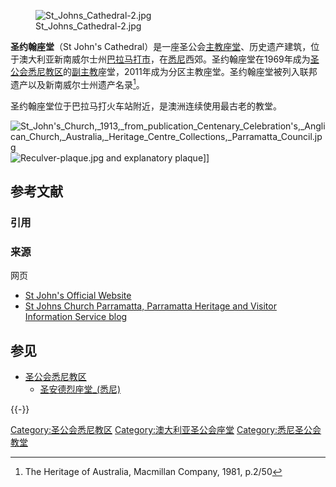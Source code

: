 {{coord|-33.8159|151.0026|type:landmark_region:AU-NSW|display=title}}
[[File:St_Johns_Cathedral-2.jpg|thumb]]

'''圣约翰座堂'''（St John's Cathedral）是一座圣公会[[主教座堂|主教座堂]]、历史遗产建筑，位于澳大利亚新南威尔士州[[巴拉马打市|巴拉马打市]]，在[[悉尼|悉尼]]西郊。圣约翰座堂在1969年成为[[圣公会悉尼教区|圣公会悉尼教区]]的[[副主教|副主教]]座堂，2011年成为分区主教座堂。圣约翰座堂被列入联邦遗产以及新南威尔士州遗产名录<ref>The Heritage of Australia, Macmillan Company, 1981, p.2/50</ref>。

圣约翰座堂位于巴拉马打火车站附近，是澳洲连续使用最古老的教堂。

[[File:St_John's_Church,_1913,_from_publication_Centenary_Celebration's,_Anglican_Church,_Australia,_Heritage_Centre_Collections,_Parramatta_Council.jpg|thumb]] 
[[File:Reculver-plaque.jpg|thumb]] and explanatory plaque]]

== 参考文献 ==
=== 引用 ===
{{Reflist}}

=== 来源 ===
;网页
* [http://www.stjohnscathedral.org.au/ St John's Official Website]{{Wayback|url=http://www.stjohnscathedral.org.au/ |date=20150206024120 }}
* [http://parramattaheritage.blogspot.com.au/2013/08/st-johns-church-parramatta.html St Johns Church Parramatta, Parramatta Heritage and Visitor Information Service blog]{{Wayback|url=http://parramattaheritage.blogspot.com.au/2013/08/st-johns-church-parramatta.html |date=20141226140528 }}

== 参见 ==
* [[圣公会悉尼教区|圣公会悉尼教区]]
** [[圣安德烈座堂_(悉尼)|圣安德烈座堂_(悉尼)]]

{{-}}
{{悉尼地标}}

{{DEFAULTSORT:John}}
[[Category:圣公会悉尼教区|Category:圣公会悉尼教区]]
[[Category:澳大利亚圣公会座堂|Category:澳大利亚圣公会座堂]]
[[Category:悉尼圣公会教堂|Category:悉尼圣公会教堂]]